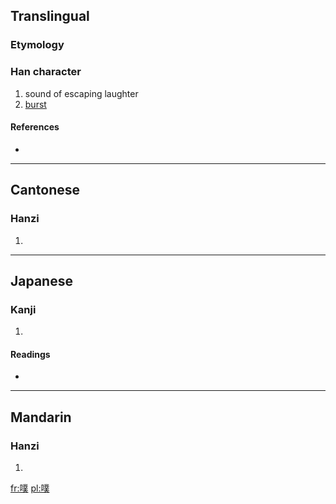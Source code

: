 ==Translingual==

===Etymology===
{{Han compound|口|菐|c1=s|c2=p|t1=mouth|ls=psc}}

===Han character===
{{Han char|rn=30|rad=口|as=12|sn=15|four=6203<sub>5</sub>|canj=口廿金人 (RTCO)}}

# sound of escaping laughter
# [[burst]]

====References====
* {{Han ref|kx=0209.151|dkj=04346|dj=0431.420|hdz=10682.180|uh=5657|ud=22103|bh=BC50|bd=48208}}

----

==Cantonese==

===Hanzi===
{{yue-hanzi|jyut=|y=pok3}}

# {{defn|Cantonese|sort=口12}}

----

==Japanese==

===Kanji===
{{ja-kanji|grade=|rs=口12}}

# {{defn|Japanese|sort=口12}}

====Readings====
* {{ja-readings|on=[[ぼく]] (boku)|kun=}}

----

==Mandarin==

===Hanzi===
{{cmn-hanzi|pin=[[pū]] ([[pu1]])|wg=p'u<sup>1</sup>}}

# {{defn|Mandarin|sort=口12}}

[[fr:噗]]
[[pl:噗]]
